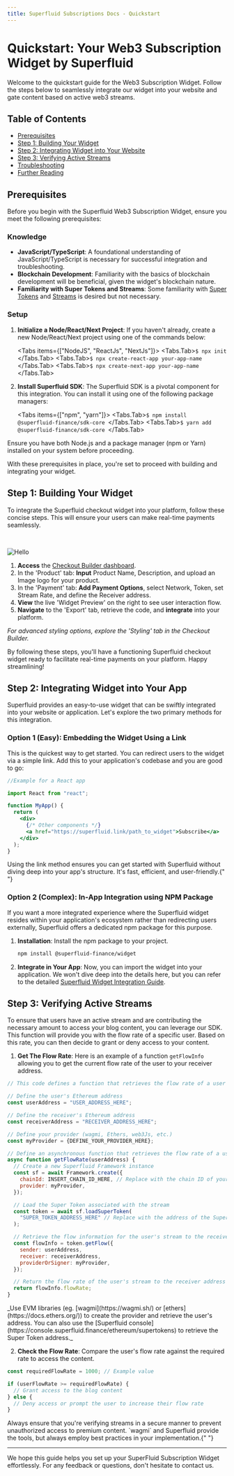 ```yaml
---
title: Superfluid Subscriptions Docs - Quickstart
---
```



# Quickstart: Your Web3 Subscription Widget by Superfluid

Welcome to the quickstart guide for the Web3 Subscription Widget. Follow the steps below to seamlessly integrate our widget into your website and gate content based on active web3 streams.

## Table of Contents

- [Prerequisites](#prerequisites)
- [Step 1: Building Your Widget](#step-1-building-your-widget)
- [Step 2: Integrating Widget into Your Website](#step-2-integrating-widget-into-your-website)
- [Step 3: Verifying Active Streams](#step-3-verifying-active-streams)
- [Troubleshooting](#troubleshooting)
- [Further Reading](#further-reading)

## Prerequisites

Before you begin with the Superfluid Web3 Subscription Widget, ensure you meet the following prerequisites:

### Knowledge

- **JavaScript/TypeScript**: A foundational understanding of JavaScript/TypeScript is necessary for successful integration and troubleshooting.
- **Blockchain Development**: Familiarity with the basics of blockchain development will be beneficial, given the widget's blockchain nature.
- **Familiarity with Super Tokens and Streams**: Some familiarity with [Super Tokens](https://medium.com/superfluid-blog/superfluid-101-super-tokens-627ec16277ef) and [Streams](https://medium.com/superfluid-blog/superfluid-streams-5cc5141dd8a7) is desired but not necessary.

### Setup

1. **Initialize a Node/React/Next Project**:
   If you haven't already, create a new Node/React/Next project using one of the commands below:

   <Tabs items={["NodeJS", "ReactJs", "NextJs"]}>
     <Tabs.Tab>```$ npx init ```</Tabs.Tab>
     <Tabs.Tab>```$ npx create-react-app your-app-name ```</Tabs.Tab>
     <Tabs.Tab>```$ npx create-next-app your-app-name ```</Tabs.Tab>
   </Tabs>

2. **Install Superfluid SDK**:
   The Superfluid SDK is a pivotal component for this integration. You can install it using one of the following package managers:

   <Tabs items={["npm", "yarn"]}>
     <Tabs.Tab>```$ npm install @superfluid-finance/sdk-core ```</Tabs.Tab>
     <Tabs.Tab>```$ yarn add @superfluid-finance/sdk-core ```</Tabs.Tab>
   </Tabs>

<Callout type="warning">
  Ensure you have both Node.js and a package manager (npm or Yarn) installed on
  your system before proceeding.
</Callout>

With these prerequisites in place, you're set to proceed with building and integrating your widget.

## Step 1: Building Your Widget

To integrate the Superfluid checkout widget into your platform, follow these concise steps. This will ensure your users can make real-time payments seamlessly.

&nbsp;

<Image src="/RecordingBuilder.gif" alt="Hello" width={1000} height={1000} />

1. **Access** the [Checkout Builder dashboard](https://checkout-builder.superfluid.finance/).
2. In the 'Product' tab: **Input** Product Name, Description, and upload an Image logo for your product.
3. In the 'Payment' tab: **Add Payment Options**, select Network, Token, set Stream Rate, and define the Receiver address.
4. **View** the live 'Widget Preview' on the right to see user interaction flow.
5. **Navigate** to the 'Export' tab, retrieve the code, and **integrate** into your platform.

<Callout type="info">

_For advanced styling options, explore the 'Styling' tab in the Checkout Builder._

</Callout>

By following these steps, you'll have a functioning Superfluid checkout widget ready to facilitate real-time payments on your platform. Happy streamlining!

## Step 2: Integrating Widget into Your App

Superfluid provides an easy-to-use widget that can be swiftly integrated into your website or application. Let's explore the two primary methods for this integration.

### Option 1 (Easy): Embedding the Widget Using a Link

This is the quickest way to get started. You can redirect users to the widget via a simple link. Add this to your application's codebase and you are good to go:

```jsx
//Example for a React app

import React from "react";

function MyApp() {
  return (
    <div>
      {/* Other components */}
      <a href="https://superfluid.link/path_to_widget">Subscribe</a>
    </div>
  );
}
```

<Callout emoji="🚀">
  Using the link method ensures you can get started with Superfluid without diving
  deep into your app's structure. It's fast, efficient, and user-friendly.{" "}
</Callout>

### Option 2 (Complex): In-App Integration using NPM Package

If you want a more integrated experience where the Superfluid widget resides within your application's ecosystem rather than redirecting users externally, Superfluid offers a dedicated npm package for this purpose.

1. **Installation**: Install the npm package to your project.

   ```bash
   npm install @superfluid-finance/widget
   ```

2. **Integrate in Your App**: Now, you can import the widget into your application. We won't dive deep into the details here, but you can refer to the detailed [Superfluid Widget Integration Guide](./integration/how-to-integrate).

## Step 3: Verifying Active Streams

To ensure that users have an active stream and are contributing the necessary amount to access your blog content, you can leverage our SDK. This function will provide you with the flow rate of a specific user. Based on this rate, you can then decide to grant or deny access to your content.

1.  **Get The Flow Rate**: Here is an example of a function `getFlowInfo` allowing you to get the current flow rate of the user to your receiver address.

```javascript
// This code defines a function that retrieves the flow rate of a user's stream to a specific receiver address using Superfluid's SDK.

// Define the user's Ethereum address
const userAddress = "USER_ADDRESS_HERE";

// Define the receiver's Ethereum address
const receiverAddress = "RECEIVER_ADDRESS_HERE";

// Define your provider (wagmi, Ethers, web3Js, etc.)
const myProvider = {DEFINE_YOUR_PROVIDER_HERE};

// Define an asynchronous function that retrieves the flow rate of a user's stream to a specific receiver address
async function getFlowRate(userAddress) {
  // Create a new Superfluid Framework instance
  const sf = await Framework.create({
    chainId: INSERT_CHAIN_ID_HERE, // Replace with the chain ID of your EVM network
    provider: myProvider,
  });

  // Load the Super Token associated with the stream
  const token = await sf.loadSuperToken(
    "SUPER_TOKEN_ADDRESS_HERE" // Replace with the address of the Super Token associated with the stream
  );

  // Retrieve the flow information for the user's stream to the receiver address
  const flowInfo = token.getFlow({
    sender: userAddress,
    receiver: receiverAddress,
    providerOrSigner: myProvider,
  });

  // Return the flow rate of the user's stream to the receiver address
  return flowInfo.flowRate;
}
```
<Callout type="info">
_Use EVM libraries (eg. [wagmi](https://wagmi.sh/) or [ethers](https://docs.ethers.org/)) to create the provider and retrieve the user's address. You can also use the [Superfluid console](https://console.superfluid.finance/ethereum/supertokens) to retrieve the Super Token address._
</Callout>

2.  **Check the Flow Rate**: Compare the user's flow rate against the required rate to access the content.

```javascript
const requiredFlowRate = 1000; // Example value

if (userFlowRate >= requiredFlowRate) {
  // Grant access to the blog content
} else {
  // Deny access or prompt the user to increase their flow rate
}
```

<Callout emoji="🛡️">
  Always ensure that you're verifying streams in a secure manner to prevent unauthorized
  access to premium content. `wagmi` and Superfluid provide the tools, but always
  employ best practices in your implementation.{" "}
</Callout>

---

We hope this guide helps you set up your SuperFluid Subscription Widget effortlessly. For any feedback or questions, don't hesitate to contact us.
